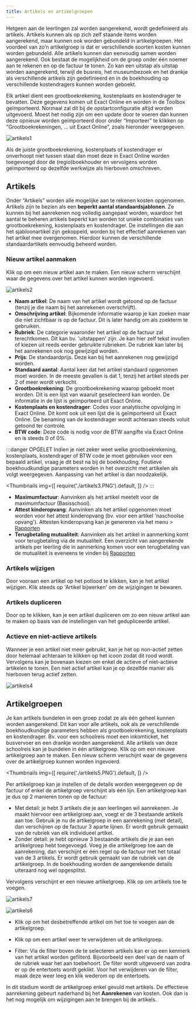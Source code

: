 ```yaml
---
title: Artikels en artikelgroepen
---
```


Hetgeen aan de leerlingen zal worden aangerekend, wordt gedefinieerd als artikels. Artikels kunnen als op zich zelf staande items worden aangerekend, maar kunnen ook worden gebundeld in artikelgroepen. Het voordeel van zo’n artikelgroep is dat er verschillende soorten kosten kunnen worden gebundeld. Alle artikels kunnen dan eenvoudig samen worden aangerekend. Ook bestaat de mogelijkheid om de groep onder één noemer aan te rekenen en op de factuur te tonen. Zo kan een uitstap als uitstap worden aangerekend, terwijl de busreis, het museumbezoek en het drankje als verschillende artikels zijn gedefinieerd en in de boekhouding op verschillende kostendragers kunnen worden geboekt. 

Elk artikel dient een grootboekrekening, kostenplaats en kostendrager te bevatten. Deze gegevens komen uit Exact Online en worden in de Toolbox geïmporteerd. Normaal zal dit bij de opstartconfiguratie altijd worden uitgevoerd. Moest het nodig zijn om een update door te voeren dan kunnen deze opnieuw worden geïmporteerd door onder “Importeer” te klikken op “Grootboekrekeningen, … uit Exact Online”, zoals hieronder weergegeven.

![artikels1](./artikels1.PNG)

Als de juiste grootboekrekening, kostenplaats of kostendrager er onverhoopt niet tussen staat dan moet deze in Exact Online worden toegevoegd door de (regio)boekhouder en vervolgens worden geïmporteerd op dezelfde werkwijze als hierboven omschreven.    

## Artikels

Onder “Artikels” worden alle mogelijke aan te rekenen kosten opgenomen. Artikels zijn te bezien als een **beperkt aantal standaardsjablonen**. Ze kunnen bij het aanrekenen nog volledig aangepast worden, waardoor het aantal te beheren artikels beperkt kan worden tot unieke combinaties van grootboekrekening, kostenplaats en kostendrager. De instellingen die aan het sjabloonartikel zijn gekoppeld, worden bij het effectief aanrekenen van het artikel mee overgenomen. Hierdoor kunnen de verschillende standaardartikels eenvoudig beheerd worden. 

### Nieuw artikel aanmaken
Klik op <LegacyAction img="pluscircleblue.png"/> om een nieuw artikel aan te maken. Een nieuw scherm verschijnt waar de gegevens over het artikel kunnen worden ingevoerd.

![artikels2](./artikels2.PNG)

- **Naam artikel**:  De naam van het artikel wordt getoond op de factuur (tenzij je die naam bij het aanrekenen overschrijft).
- **Omschrijving artikel**: Bijkomende informatie waarop je kan zoeken maar die niet zichtbaar is op de factuur. Dit is later handig om als zoekterm te gebruiken. 
- **Rubriek**:  De categorie waaronder het artikel op de factuur zal terechtkomen. Dit kan bv. 'uitstappen' zijn. Je kan hier zelf tekst invullen of kiezen uit reeds eerder gebruikte rubrieken. De rubriek kan later bij het aanrekenen ook nog gewijzigd worden. 
- **Prijs**: De standaardprijs. Deze kan bij het aanrekenen nog gewijzigd worden.
- **Standaard aantal**: Aantal keer dat het artikel standaard opgenomen moet worden. In de meeste gevallen is dat 1, tenzij het artikel steeds per 2 of meer wordt verkocht.
- **Grootboekrekening**: De grootboekrekening waarop geboekt moet worden. Dit is een lijst van waaruit geselecteerd kan worden. De informatie in de lijst is geïmporteerd uit Exact Online. 
- **Kostenplaats en kostendrager**: Codes voor analytische opvolging in Exact Online. Dit komt ook uit een lijst die is geïmporteerd uit Exact Online. De benaming van de kostendrager wordt achteraan steeds voluit getoond ter controle.  
- **BTW code**: Deze code is nodig voor de BTW aangifte via Exact Online en is steeds 0 of 0%. 

:::danger OPGELET
Indien je niet zeker weet welke grootboekrekening, kostenplaats, kostendrager of BTW code je moet gebruiken voor een bepaald artikel, vraag je dit best na bij de boekhouding. 
Foutieve boekhoudkundige parameters worden in het overzicht met artikelen als volgt weergegeven. Aanpassing van het artikel is dan noodzakelijk.

<Thumbnails img={[
    require('./artikels3.PNG').default, 
]} />
:::

- **Maximumfactuur**: Aanvinken als het artikel meetelt voor de maximumfactuur (Basisschool).
- **Attest kinderopvang**: Aanvinken als het artikel opgenomen moet worden voor het attest kinderopvang (bv. voor een artikel 'naschoolse opvang'). Attesten kinderopvang kan je genereren via het menu > [Rapporten](/leerlingenrekeningen/Rapporten/)
- **Terugbetaling mutualiteit**: Aanvinken als het artikel in aanmerking komt voor terugbetaling via de mutualiteit. Een overzicht van aangerekende artikels per leerling die in aanmerking komen voor een terugbetaling van de mutualiteit is eveneens te vinden bij [Rapporten](/leerlingenrekeningen/Rapporten/)

### Artikels wijzigen
Door vooraan een artikel op het potlood te klikken, kan je het artikel wijzigen. Klik steeds op 'Artikel bijwerken' om de wijzigingen te bewaren. 

### Artikels dupliceren
Door op <LegacyAction img="copy.png"/> te klikken, kan je een artikel dupliceren om zo een nieuw artikel aan te maken op basis van de instellingen van het gedupliceerde artikel.

### Actieve en niet-actieve artikels
Wanneer je een artikel niet meer gebruikt, kan je het op non-actief zetten door helemaal achteraan te klikken op het <LegacyAction img="SwitchGreen.png"/> icoon zodat dit rood wordt. Vervolgens kan je bovenaan kiezen om enkel de actieve of niet-actieve artikelen te tonen. Een niet actief artikel kan je op dezelfde manier als hierboven terug actief zetten. 

![artikels4](./artikels4.PNG)

## Artikelgroepen

Je kan artikels bundelen in een groep zodat ze als één geheel kunnen worden aangerekend.
Dit kan voor alle artikels, ook als ze verschillende boekhoudkundige parameters hebben als grootboekrekening, kostenplaats en kostendrager. Bv. voor een schoolreis moet een inkomticket, het busvervoer en een drankje worden aangerekend. Alle artikels van deze schoolreis kan je bundelen in één artikelgroep. 
Klik op <LegacyAction img="pluscircleblue.png"/> om een nieuwe artikelgroep aan te maken. Een nieuw scherm verschijnt waar de gegevens over de artikelgroep kunnen worden ingevoerd.

<Thumbnails img={[
    require('./artikels5.PNG').default, 
]} />

Per artikelgroep kan je instellen of de details worden weergegeven op de factuur of enkel de artikelgroep verschijnt als één lijn. Een artikelgroep kan je dus op 2 manieren tonen op de factuur:
- Met detail: je hebt 3 artikels die je aan leerlingen wil aanrekenen. Je maakt hiervoor een artikelgroep aan, voegt er de 3 bestaande artikels aan toe. Gebruik je nu de artikelgroep in een aanrekening (met detail), dan verschijnen op de factuur 3 aparte lijnen. Er wordt gebruik gemaakt van de rubriek van elk individueel artikel.
- Zonder detail: je hebt opnieuw 3 bestaande artikels die je aan een artikelgroep hebt toegevoegd. Voeg je die artikelgroep toe aan de aanrekening, dan verschijnt er één regel op de factuur met het totaal van de 3 artikels. Er wordt gebruik gemaakt van de rubriek van de artikelgroep. In de boekhouding worden de aangerekende details uiteraard nog wel opgesplitst.

Vervolgens verschijnt er een nieuwe artikelgroep. Klik op <LegacyAction img="artikels.png"/> om artikels toe te voegen. 

![artikels7](./artikels7.PNG)

![artikels6](./artikels6.PNG)

- Klik op <LegacyAction img="PijlLinks.png"/> om het desbetreffende artikel om het toe te voegen aan de artikelgroep. 

- Klik op <LegacyAction img="remove3.png"/> om een artikel weer te verwijderen uit de artikelgroep.

- Filter: Via de filter boven de te selecteren artikels kan er op een kenmerk van het artikel worden gefilterd. Bijvoorbeeld een deel van de naam of de rubriek waar het aan toebehoort. De filter wordt uitgevoerd van zodra er op de entertoets wordt geklikt. Voor het verwijderen van de filter, maak deze weer leeg en klik wederom op de entertoets. 

In dit stadium wordt de artikelgroep enkel gevuld met artikels. De effectieve aanrekening gebeurt naderhand bij het **Aanrekenen** van kosten. Ook dan is het nog mogelijk om wijzigingen aan te brengen bij de artikels.
